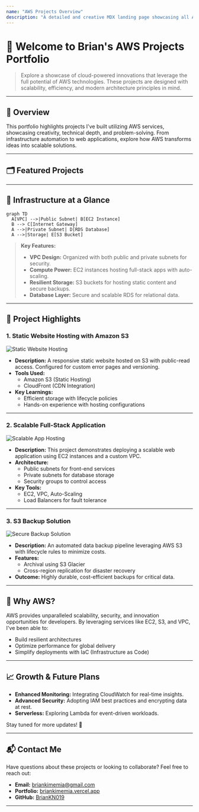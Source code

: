 ```yaml
---
name: "AWS Projects Overview"
description: "A detailed and creative MDX landing page showcasing all AWS projects, using a modern, interactive style."
---
```



# 🌟 Welcome to **Brian's AWS Projects Portfolio**  

> Explore a showcase of cloud-powered innovations that leverage the full potential of AWS technologies. These projects are designed with scalability, efficiency, and modern architecture principles in mind. 

---

## **🚀 Overview**

This portfolio highlights projects I've built utilizing AWS services, showcasing creativity, technical depth, and problem-solving. From infrastructure automation to web applications, explore how AWS transforms ideas into scalable solutions. 

---

## **🗂 Featured Projects**

<div className="grid grid-cols-1 md:grid-cols-2 lg:grid-cols-3 gap-6">

<ProjectCard
  title="Cloud Hosted Static Website"
  description="A lightweight static website hosted on Amazon S3 with seamless routing and error handling. Configured for public access and blazing-fast delivery via CloudFront."
  imagePath="/images/projects/static-website.jpg"
  link="/projects/static-website"
/>

<ProjectCard
  title="Scalable Web App Hosting"
  description="A scalable full-stack web application hosted on an EC2 instance. The architecture leverages VPC, subnets, and auto-scaling groups for high availability."
  imagePath="/images/projects/scalable-web-app.jpg"
  link="/projects/scalable-web-app"
/>

<ProjectCard
  title="Secure Data Backup Solution"
  description="An S3 bucket integrated with lifecycle policies for automatic backups and secure storage, ensuring compliance and durability."
  imagePath="/images/projects/data-backup.jpg"
  link="/projects/data-backup"
/>

</div>

---

## **🔧 Infrastructure at a Glance**

```mermaid
graph TD
  A[VPC] -->|Public Subnet| B[EC2 Instance]
  B --> C[Internet Gateway]
  A -->|Private Subnet| D[RDS Database]
  A -->|Storage| E[S3 Bucket]
```

> **Key Features:** 
> - **VPC Design:** Organized with both public and private subnets for security.
> - **Compute Power:** EC2 instances hosting full-stack apps with auto-scaling.
> - **Resilient Storage:** S3 buckets for hosting static content and secure backups.
> - **Database Layer:** Secure and scalable RDS for relational data.

---

## **🌈 Project Highlights**

### 1. **Static Website Hosting with Amazon S3**

![Static Website Hosting](/images/projects/static-website.jpg)

- **Description:** A responsive static website hosted on S3 with public-read access. Configured for custom error pages and versioning.
- **Tools Used:**
  - Amazon S3 (Static Hosting)
  - CloudFront (CDN Integration)
- **Key Learnings:**
  - Efficient storage with lifecycle policies
  - Hands-on experience with hosting configurations

---

### 2. **Scalable Full-Stack Application**

![Scalable App Hosting](/images/projects/scalable-web-app.jpg)

- **Description:** This project demonstrates deploying a scalable web application using EC2 instances and a custom VPC.
- **Architecture:**
  - Public subnets for front-end services
  - Private subnets for database storage
  - Security groups to control access
- **Key Tools:**
  - EC2, VPC, Auto-Scaling
  - Load Balancers for fault tolerance

---

### 3. **S3 Backup Solution**

![Secure Backup Solution](/images/projects/data-backup.jpg)

- **Description:** An automated data backup pipeline leveraging AWS S3 with lifecycle rules to minimize costs.
- **Features:**
  - Archival using S3 Glacier
  - Cross-region replication for disaster recovery
- **Outcome:** Highly durable, cost-efficient backups for critical data.

---

## **🎯 Why AWS?**

AWS provides unparalleled scalability, security, and innovation opportunities for developers. By leveraging services like EC2, S3, and VPC, I've been able to:

- Build resilient architectures
- Optimize performance for global delivery
- Simplify deployments with IaC (Infrastructure as Code)

---

## **📈 Growth & Future Plans**

- **Enhanced Monitoring:** Integrating CloudWatch for real-time insights.
- **Advanced Security:** Adopting IAM best practices and encrypting data at rest.
- **Serverless:** Exploring Lambda for event-driven workloads.

Stay tuned for more updates! 🚀

---

## **📬 Contact Me**

Have questions about these projects or looking to collaborate? Feel free to reach out:

- **Email:** [briankimemia@gmail.com](mailto:briankimemia@gmail.com)
- **Portfolio:** [briankimemia.vercel.app](https://briankimemia.vercel.app)
- **GitHub:** [BrianKN019](https://github.com/BrianKN019)

---

<style>
  .grid {
    display: grid;
    gap: 1.5rem;
  }
  .grid-cols-1 {
    grid-template-columns: repeat(1, 1fr);
  }
  .grid-cols-2 {
    grid-template-columns: repeat(2, 1fr);
  }
  .grid-cols-3 {
    grid-template-columns: repeat(3, 1fr);
  }
</style>
